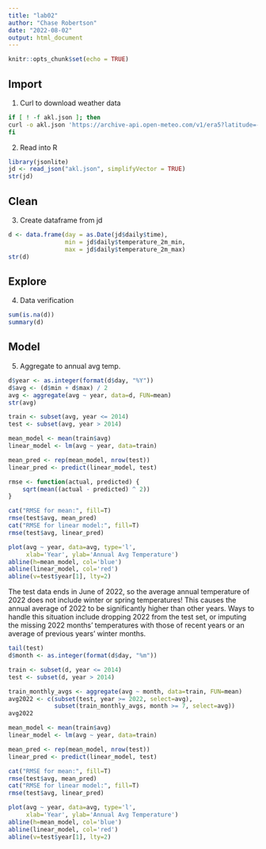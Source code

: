 ```yaml
---
title: "lab02"
author: "Chase Robertson"
date: "2022-08-02"
output: html_document
---
```


```r
knitr::opts_chunk$set(echo = TRUE)
```

## Import

1. Curl to download weather data
```bash
if [ ! -f akl.json ]; then
curl -o akl.json 'https://archive-api.open-meteo.com/v1/era5?latitude=-36.85&longitude=174.77&start_date=1980-01-01&end_date=2022-06-30&daily=temperature_2m_max,temperature_2m_min&timezone=Pacific%2FAuckland'
fi
```

2. Read into R
```r
library(jsonlite)
jd <- read_json("akl.json", simplifyVector = TRUE)
str(jd)
```

## Clean

3. Create dataframe from jd

```r
d <- data.frame(day = as.Date(jd$daily$time), 
                min = jd$daily$temperature_2m_min, 
                max = jd$daily$temperature_2m_max)
str(d)
```

## Explore

4. Data verification

```r
sum(is.na(d))
summary(d)
```

## Model

5. Aggregate to annual avg temp.

```r
d$year <- as.integer(format(d$day, "%Y"))
d$avg <- (d$min + d$max) / 2
avg <- aggregate(avg ~ year, data=d, FUN=mean)
str(avg)
```

```r
train <- subset(avg, year <= 2014)
test <- subset(avg, year > 2014)

mean_model <- mean(train$avg)
linear_model <- lm(avg ~ year, data=train)

mean_pred <- rep(mean_model, nrow(test))
linear_pred <- predict(linear_model, test)

rmse <- function(actual, predicted) {
    sqrt(mean((actual - predicted) ^ 2))
}

cat("RMSE for mean:", fill=T)
rmse(test$avg, mean_pred)
cat("RMSE for linear model:", fill=T)
rmse(test$avg, linear_pred)

plot(avg ~ year, data=avg, type='l', 
     xlab='Year', ylab='Annual Avg Temperature')
abline(h=mean_model, col='blue')
abline(linear_model, col='red')
abline(v=test$year[1], lty=2)
```

The test data ends in June of 2022, so the average annual temperature of 2022 does not include winter or spring temperatures! This causes the annual average of 2022 to be significantly higher than other years. Ways to handle this situation include dropping 2022 from the test set, or imputing the missing 2022 months' temperatures with those of recent years or an average of previous years' winter months.

```r
tail(test)
d$month <- as.integer(format(d$day, "%m"))

train <- subset(d, year <= 2014)
test <- subset(d, year > 2014)

train_monthly_avgs <- aggregate(avg ~ month, data=train, FUN=mean)
avg2022 <- c(subset(test, year >= 2022, select=avg),
             subset(train_monthly_avgs, month >= 7, select=avg))
avg2022
```
```r

mean_model <- mean(train$avg)
linear_model <- lm(avg ~ year, data=train)

mean_pred <- rep(mean_model, nrow(test))
linear_pred <- predict(linear_model, test)

cat("RMSE for mean:", fill=T)
rmse(test$avg, mean_pred)
cat("RMSE for linear model:", fill=T)
rmse(test$avg, linear_pred)

plot(avg ~ year, data=avg, type='l', 
     xlab='Year', ylab='Annual Avg Temperature')
abline(h=mean_model, col='blue')
abline(linear_model, col='red')
abline(v=test$year[1], lty=2)
```
